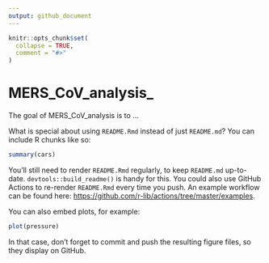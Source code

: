 ```yaml
---
output: github_document
---
```


<!-- README.md is generated fom README.Rmd. Please edit that file -->

```r
knitr::opts_chunk$set(
  collapse = TRUE,
  comment = "#>"
)
```

# MERS_CoV_analysis_

<!-- badges: start -->
<!-- badges: end -->

The goal of MERS_CoV_analysis is to ...

What is special about using `README.Rmd` instead of just `README.md`? You can include R chunks like so:

```r
summary(cars)
```

You'll still need to render `README.Rmd` regularly, to keep `README.md` up-to-date. `devtools::build_readme()` is handy for this. You could also use GitHub Actions to re-render `README.Rmd` every time you push. An example workflow can be found here: <https://github.com/r-lib/actions/tree/master/examples>.

You can also embed plots, for example:

```r
plot(pressure)
```

In that case, don't forget to commit and push the resulting figure files, so they display on GitHub.
